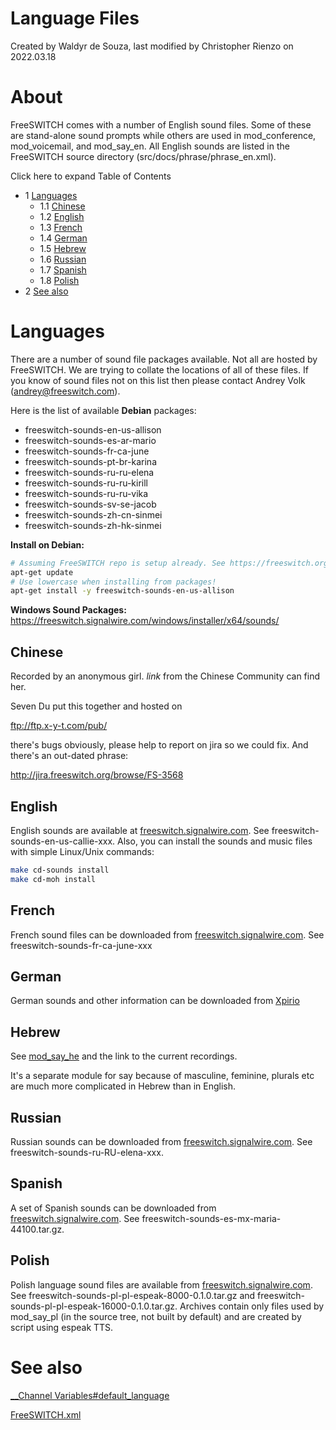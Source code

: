 
# Language Files 

 Created by  Waldyr de Souza, last modified by  Christopher Rienzo on 2022.03.18

# About

FreeSWITCH comes with a number of English sound files. Some of these are stand-alone sound prompts while others are used in mod\_conference, mod\_voicemail, and mod\_say\_en. All English sounds are listed in the FreeSWITCH source directory (src/docs/phrase/phrase\_en.xml).

Click here to expand Table of Contents

* 1 [Languages](#languages)  
   * 1.1 [Chinese](#languages)  
   * 1.2 [English](#languages)  
   * 1.3 [French](#languages)  
   * 1.4 [German](#languages)  
   * 1.5 [Hebrew](#languages)  
   * 1.6 [Russian](#languages)  
   * 1.7 [Spanish](#languages)  
   * 1.8 [Polish](#languages)
* 2 [See also](#languages)

# Languages

There are a number of sound file packages available. Not all are hosted by FreeSWITCH. We are trying to collate the locations of all of these files. If you know of sound files not on this list then please contact Andrey Volk (andrey@freeswitch.com).

Here is the list of available **Debian** packages:

* freeswitch-sounds-en-us-allison
* freeswitch-sounds-es-ar-mario
* freeswitch-sounds-fr-ca-june
* freeswitch-sounds-pt-br-karina
* freeswitch-sounds-ru-ru-elena
* freeswitch-sounds-ru-ru-kirill
* freeswitch-sounds-ru-ru-vika
* freeswitch-sounds-sv-se-jacob
* freeswitch-sounds-zh-cn-sinmei
* freeswitch-sounds-zh-hk-sinmei

**Install on Debian:**

```bash
# Assuming FreeSWITCH repo is setup already. See https://freeswitch.org/confluence/display/FREESWITCH/Debian+9+Stretch
apt-get update
# Use lowercase when installing from packages!
apt-get install -y freeswitch-sounds-en-us-allison
```

  
**Windows Sound Packages:** <https://freeswitch.signalwire.com/windows/installer/x64/sounds/>

## Chinese

Recorded by an anonymous girl. _link_ from the Chinese Community can find her.

Seven Du put this together and hosted on

<ftp://ftp.x-y-t.com/pub/>

there's bugs obviously, please help to report on jira so we could fix. And there's an out-dated phrase: 

<http://jira.freeswitch.org/browse/FS-3568>

## English

English sounds are available at [freeswitch.signalwire.com](https://freeswitch.signalwire.com). See freeswitch-sounds-en-us-callie-xxx. Also, you can install the sounds and music files with simple Linux/Unix commands:

  
```bash
make cd-sounds install
make cd-moh install
```

## French

French sound files can be downloaded from [freeswitch.signalwire.com](https://freeswitch.signalwire.com). See freeswitch-sounds-fr-ca-june-xxx

## German

German sounds and other information can be downloaded from [Xpirio](http://freeswitch.xpirio.com/)

## Hebrew

See [mod\_say\_he](../Modules/mod_say_he_13173303.mdx#about) and the link to the current recordings.

It's a separate module for say because of masculine, feminine, plurals etc are much more complicated in Hebrew than in English.

## Russian

Russian sounds can be downloaded from [freeswitch.signalwire.com](https://freeswitch.signalwire.com). See freeswitch-sounds-ru-RU-elena-xxx.

## Spanish

A set of Spanish sounds can be downloaded from [freeswitch.signalwire.com](https://freeswitch.signalwire.com). See freeswitch-sounds-es-mx-maria-44100.tar.gz.

## Polish

Polish language sound files are available from [freeswitch.signalwire.com](https://freeswitch.signalwire.com). See freeswitch-sounds-pl-pl-espeak-8000-0.1.0.tar.gz and freeswitch-sounds-pl-pl-espeak-16000-0.1.0.tar.gz. Archives contain only files used by mod\_say\_pl (in the source tree, not built by default) and are created by script using espeak TTS.

# See also

[\_\_Channel Variables#default\_language](../Dialplan/Variables-Archive/x__Channel-Variables_1048892.mdx#channel-variables-in-dial-strings)

[FreeSWITCH.xml](../Bit-Bucket/For-Consideration/FreeSWITCH.xml_13173070.mdx#default-configuration-file)

  

